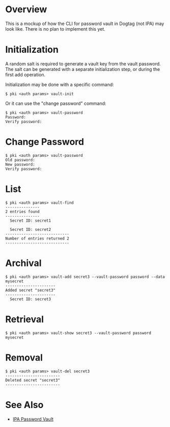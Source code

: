 = Overview =

This is a mockup of how the CLI for password vault in Dogtag (not IPA) may look like. There is no plan to implement this yet.

= Initialization =


A random salt is required to generate a vault key from the vault password. The salt can be generated with a separate initialization step, or during the first add operation.

Initialization may be done with a specific command:
<pre>
$ pki <auth params> vault-init
</pre>

Or it can use the "change password" command:
<pre>
$ pki <auth params> vault-password
Password:
Verify password:
</pre>

= Change Password =

<pre>
$ pki <auth params> vault-password
Old password:
New password:
Verify password:
</pre>

= List =

<pre>
$ pki <auth params> vault-find
---------------
2 entries found
---------------
  Secret ID: secret1

  Secret ID: secret2
----------------------------
Number of entries returned 2
----------------------------
</pre>

= Archival =

<pre>
$ pki <auth params> vault-add secret3 --vault-password password --data mysecret
----------------------
Added secret "secret3"
----------------------
  Secret ID: secret3
</pre>

= Retrieval =

<pre>
$ pki <auth params> vault-show secret3 --vault-password password
mysecret
</pre>

= Removal =

<pre>
$ pki <auth params> vault-del secret3
------------------------
Deleted secret "secret3"
------------------------
</pre>

= See Also =

* [https://github.com/dogtagpki/freeipa/wiki/Password-Vault IPA Password Vault]